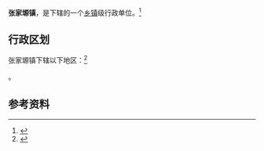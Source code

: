 {{中国乡级行政区|61/03/28/103/000}}

'''张家塬镇'''，是{{PRC admin/fullname|61/03/28/103/000|3}}下辖的一个[[乡镇|乡镇]]级行政单位。<ref>{{PRC admin/ref sgc|{{PRC admin/parent|61/03/28/103/000}}}}</ref>

== 行政区划 ==

张家塬镇下辖以下地区：<ref>{{PRC admin/ref sgc|61/03/28/103/000}}</ref>

{{PRC admin/children|61/03/28/103/000}}。

== 参考资料 ==

{{reflist}}

{{行政区划小作品}}
{{PRC admin/navcat|61/03/28/103/000}}